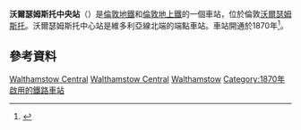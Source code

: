 {{expand|time=2016-03-01T07:49:15+00:00}}
{{TfL_Translations}}
{{Infobox London station
| name          = 沃爾瑟姆斯托中央<br />Walthamstow Central
| image_name    = Walthamstow Central stn new entrance.JPG
| manager       = [[倫敦地上鐵|倫敦地上鐵]]
| manager1      = [[倫敦地鐵|倫敦地鐵]]
| owner         = [[英國國營鐵路公司|英國國營鐵路公司]]
| owner1        = [[倫敦地鐵|倫敦地鐵]]
| fare_zone     = 3
| locale        = [[沃爾瑟姆斯托|沃爾瑟姆斯托]]|symbol=underground|symbol2=overground
| borough       = [[沃爾瑟姆森林區|沃爾瑟姆森林區]]
| events1       = 啟用（GER） | years1= 1869
| events2       = 啟用（維多利亞線） | years2=1968
| platforms     = 4
| railcode      = WHC
| dft_category  = C2
<!--| railexits0405 = {{increase}} 4.633
| railexits0506 = {{decrease}} 3.294-->
| railexits0607 = {{decrease}} 2.357
| railexits0708 = {{decrease}} 2.205
| railexits0809 = {{increase}} 2.220
| railexits0910 = {{decrease}} 2.089
| railexits1011 = {{increase}} 2.543
| railexits1112 = {{increase}} 2.738
| railexits1213 = {{increase}} 2.778
<!--| tubeexits06 = 12.989
| tubeexits07   = {{increase}} 13.743
| tubeexits08   = {{increase}} 14.160
| tubeexits09   = {{decrease}} 13.437-->
| access        = yes
| access_note   = （只限倫敦地上鐵）<ref name="nxea access">{{cite web | url=http://www.nationalexpresseastanglia.com/destinations/stations_route_map | title=Train Station Information and Network Map | publisher=National Express East Anglia | date= | accessdate=2 January 2010 | archive-date=2010-03-05 | archive-url=https://web.archive.org/web/20100305162934/http://www.nationalexpresseastanglia.com/destinations/stations_route_map | dead-url=no }}</ref><ref>{{citation step free tube map}}</ref>
| latitude      = 51.583056
| longitude     = -0.019722
| interchange   = [[沃爾瑟姆斯托女王路站|沃爾瑟姆斯托女王路站]] {{rail-interchange|london|overground}}
| interchange_note = <ref>{{Citation London station interchange May 2011}}</ref>
}}
'''沃爾瑟姆斯托中央站'''（{{lang-en|Walthamstow Central station}}）是[[倫敦地鐵|倫敦地鐵]]和[[倫敦地上鐵|倫敦地上鐵]]的一個車站，位於倫敦[[沃爾瑟姆斯托|沃爾瑟姆斯托]]。沃爾瑟姆斯托中心站是維多利亞線北端的端點車站。車站開通於1870年<ref>{{cite book|author=Jackson, Alan A |title=London's Local Railways |edition=2nd|year=1999|publisher=Capital Transport Publishing|location=Harrow Weald|page=372}}</ref>。
{{Commons category|Walthamstow Central station}}

==參考資料==
{{reflist}}

{{倫敦地鐵維多利亞線}}
{{倫敦地上鐵李河谷線}}

[[Category:維多利亞線車站|Walthamstow Central]]
[[Category:沃爾瑟姆森林區鐵路車站|Walthamstow Central]]
[[Category:倫敦通宵地鐵車站|Walthamstow]]
[[Category:1870年啟用的鐵路車站|Category:1870年啟用的鐵路車站]]